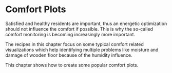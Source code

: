 # Comfort Plots
Satisfied and healthy residents are important, thus an energetic optimization should not influence the comfort if possible. This is why the so-called comfort monitoring is becoming increasingly more important.

The recipes in this chapter focus on some typical comfort related visualizations which help identifying multiple problems like moisture and damage of wooden floor because of the humidity influence.

This chapter shows how to create some popular comfort plots.
